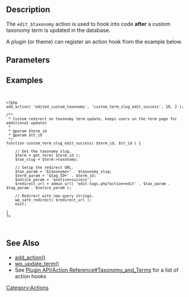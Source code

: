 ==Description==
The <code>edit_$taxonomy</code> action is used to hook into code <b>after</b> a custom taxonomy term is updated in the database. 

A plugin (or theme) can register an action hook from the example below.

== Parameters ==
{{Parameter|$term_id|int|ID of the term about to be edited}}
{{Parameter|$taxonomy_term_id|int|The unique ID for the term + taxonomy pair}}

== Examples ==

<code><pre><?php 
add_action( 'edited_custom_taxonomy', 'custom_term_slug_edit_success', 10, 2 );

/**
 * Custom redirect on taxonomy term update, keeps users on the term page for additional updates
 *
 * @param $term_id
 * @param $tt_id
 */
function custom_term_slug_edit_success( $term_id, $tt_id ) {
  
    // Get the taxonomy slug.
    $term = get_term( $term_id );
    $tax_slug = $term->taxonomy;
    
    // Setup the redirect URL.
    $tax_param = '&taxonomy=' . $taxonomy_slug;
    $term_param = '&tag_ID=' . $term_id;
    $notice_param = '&notice=success';
    $redirect_url = admin_url( 'edit-tags.php?action=edit' . $tax_param . $tag_param . $notice_param );

    // Redirect with new query strings.
    wp_safe_redirect( $redirect_url );
    exit;

}
?></pre></code>

==See Also==
* [[Function_Reference/add_action|add_action()]]
* [[Function_Reference/wp_update_term|wp_update_term()]]
* See [[Plugin_API/Action_Reference#Taxonomy_and_Terms|Plugin API/Action Reference#Taxonomy_and_Terms]] for a list of action hooks
[[Category:Actions]]